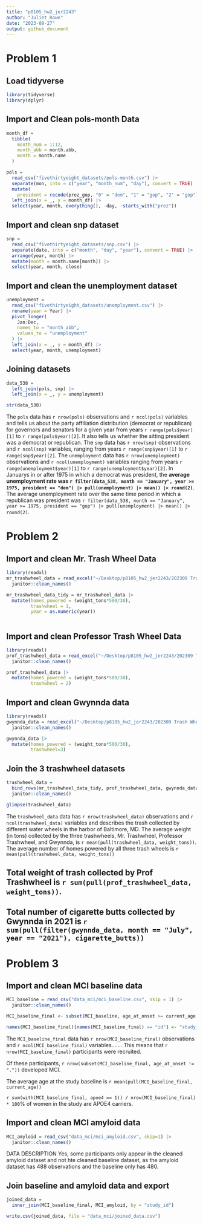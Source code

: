 ```yaml
---
title: "p8105_hw2_jer2243"
author: "Juliet Rowe"
date: "2023-09-27"
output: github_document
---
```


# Problem 1

## Load tidyverse
```r
library(tidyverse)
library(dplyr)
```


## Import and Clean pols-month Data

```r
month_df = 
  tibble(
    month_num = 1:12,
    month_abb = month.abb,
    month = month.name
  )

pols = 
  read_csv("fivethirtyeight_datasets/pols-month.csv") |>
  separate(mon, into = c("year", "month_num", "day"), convert = TRUE) |>
  mutate(
    president = recode(prez_gop, "0" = "dem", "1" = "gop", "2" = "gop")) |>
  left_join(x = _, y = month_df) |> 
  select(year, month, everything(), -day, -starts_with("prez")) 
```

## Import and clean snp dataset

```r
snp = 
  read_csv("fivethirtyeight_datasets/snp.csv") |>
  separate(date, into = c("month", "day", "year"), convert = TRUE) |>
  arrange(year, month) |>
  mutate(month = month.name[month]) |>
  select(year, month, close) 
```


## Import and clean the unemployment dataset

```r
unemployment = 
  read_csv("fivethirtyeight_datasets/unemployment.csv") |>
  rename(year = Year) |>
  pivot_longer(
    Jan:Dec, 
    names_to = "month_abb",
    values_to = "unemployment"
  ) |> 
  left_join(x = _, y = month_df) |> 
  select(year, month, unemployment)
```


## Joining datasets
```r
data_538 = 
  left_join(pols, snp) |>
  left_join(x = _, y = unemployment)

str(data_538)
```

The `pols` data has `r nrow(pols)` observations and `r ncol(pols)` variables and tells us about the party affiliation distribution (democrat or republican) for governors and senators for a given year from years `r range(pols$year)[1]` to `r range(pols$year)[2]`. It also tells us whether the sitting president was a democrat or republican. The `snp` data has `r nrow(snp)` observations and `r ncol(snp)` variables, ranging from years `r range(snp$year)[1]` to `r range(snp$year)[2]`. The `unemployment` data has `r nrow(unemployment)` observations and `r ncol(unemployment)` variables ranging from years `r range(unemployment$year)[1]` to `r range(unemployment$year)[2]`. In Januarys in or after 1975 in which a democrat was president, the **average unemployment rate was `r filter(data_538, month == "January", year >= 1975, president == "dem") |> pull(unemployment) |> mean() |> round(2)`**.  The average unemployment rate over the same time period in which a republican was president was `r filter(data_538, month == "January", year >= 1975, president == "gop") |> pull(unemployment) |> mean() |> round(2)`.

# Problem 2

## Import and clean Mr. Trash Wheel Data

```r
library(readxl)
mr_trashwheel_data = read_excel("~/Desktop/p8105_hw2_jer2243/202309 Trash Wheel Collection Data.xlsx", sheet=1, range="A2:N587") |>
  janitor::clean_names()

mr_trashwheel_data_tidy = mr_trashwheel_data |>
  mutate(homes_powered = (weight_tons*500/30),
         trashwheel = 1,
         year = as.numeric(year))
  
```

## Import and clean Professor Trash Wheel Data

```r
library(readxl)
prof_trashwheel_data = read_excel("~/Desktop/p8105_hw2_jer2243/202309 Trash Wheel Collection Data.xlsx", sheet=2, range="A2:M109") |>
  janitor::clean_names()

prof_trashwheel_data |>
  mutate(homes_powered = (weight_tons*500/30),
         trashwheel = 2)

```

## Import and clean Gwynnda data

```r
library(readxl)
gwynnda_data = read_excel("~/Desktop/p8105_hw2_jer2243/202309 Trash Wheel Collection Data.xlsx", sheet=4, range="A2:L159") |>
  janitor::clean_names()

gwynnda_data |>
  mutate(homes_powered = (weight_tons*500/30),
         trashwheel=3)
```

## Join the 3 trashwheel datasets
```r
trashwheel_data =
  bind_rows(mr_trashwheel_data_tidy, prof_trashwheel_data, gwynnda_data) |>
  janitor::clean_names()

glimpse(trashwheel_data)

```

The `trashwheel_data` data has `r nrow(trashwheel_data)` observations and `r ncol(trashwheel_data)` variables and describes the trash collected by different water wheels in the harbor of Baltimore, MD. The average weight (in tons) collected by the three trashwheels, Mr. Trashwheel, Professor Trashwheel, and Gwynnda, is `r mean(pull(trashwheel_data, weight_tons))`. The average number of homes powered by all three trash wheels is `r mean(pull(trashwheel_data, weight_tons))`



## Total weight of trash collected by Prof Trashwheel is `r sum(pull(prof_trashwheel_data, weight_tons))`.


 
## Total number of cigarette butts collected by Gwynnda in 2021 is `r sum(pull(filter(gwynnda_data, month == "July", year == "2021"), cigarette_butts))`


# Problem 3

## Import and clean MCI baseline data
```r
MCI_baseline = read_csv("data_mci/mci_baseline.csv", skip = 1) |>
  janitor::clean_names()

MCI_baseline_final <- subset(MCI_baseline, age_at_onset >= current_age | age_at_onset == ".")

names(MCI_baseline_final)[names(MCI_baseline_final) == "id"] <- "study_id"


```

The `MCI_baseline_final` data has `r nrow(MCI_baseline_final)` observations and `r ncol(MCI_baseline_final)` variables....... This means that `r nrow(MCI_baseline_final)` participants were recruited.

Of these participants, `r nrow(subset(MCI_baseline_final, age_at_onset != "."))` developed MCI.

The average age at the study baseline is `r mean(pull(MCI_baseline_final, current_age))`

`r sum(with(MCI_baseline_final, apoe4 == 1)) / nrow(MCI_baseline_final) * 100`% of women in the study are APOE4 carriers.


## Import and clean MCI amyloid data
```r
MCI_amyloid = read_csv("data_mci/mci_amyloid.csv", skip=1) |>
  janitor::clean_names()

```
DATA DESCRIPTION
Yes, some participants only appear in the cleaned amyloid dataset and not hte cleaned baseline dataset, as the amyloid dataset has 488 observations and the baseline only has 480. 

## Join baseline and amyloid data and export
```r
joined_data = 
  inner_join(MCI_baseline_final, MCI_amyloid, by = "study_id")

write.csv(joined_data, file = "data_mci/joined_data.csv")
```


